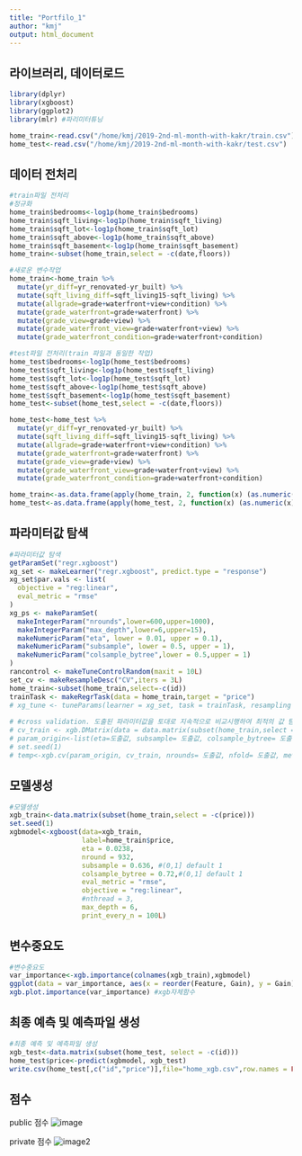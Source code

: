 ```yaml
---
title: "Portfilo_1"
author: "kmj"
output: html_document
---
```


## 라이브러리, 데이터로드
```r
library(dplyr)
library(xgboost)
library(ggplot2)
library(mlr) #파리미터튜닝

home_train<-read.csv("/home/kmj/2019-2nd-ml-month-with-kakr/train.csv")
home_test<-read.csv("/home/kmj/2019-2nd-ml-month-with-kakr/test.csv")
```

## 데이터 전처리
```r
#train파일 전처리
#정규화
home_train$bedrooms<-log1p(home_train$bedrooms)
home_train$sqft_living<-log1p(home_train$sqft_living)
home_train$sqft_lot<-log1p(home_train$sqft_lot)
home_train$sqft_above<-log1p(home_train$sqft_above)
home_train$sqft_basement<-log1p(home_train$sqft_basement)
home_train<-subset(home_train,select = -c(date,floors))

#새로운 변수작업
home_train<-home_train %>%
  mutate(yr_diff=yr_renovated-yr_built) %>%
  mutate(sqft_living_diff=sqft_living15-sqft_living) %>%
  mutate(allgrade=grade+waterfront+view+condition) %>%
  mutate(grade_waterfront=grade+waterfront) %>%
  mutate(grade_view=grade+view) %>%
  mutate(grade_waterfront_view=grade+waterfront+view) %>%
  mutate(grade_waterfront_condition=grade+waterfront+condition)

#test파일 전처리(train 파일과 동일한 작업)
home_test$bedrooms<-log1p(home_test$bedrooms)
home_test$sqft_living<-log1p(home_test$sqft_living)
home_test$sqft_lot<-log1p(home_test$sqft_lot)
home_test$sqft_above<-log1p(home_test$sqft_above)
home_test$sqft_basement<-log1p(home_test$sqft_basement)
home_test<-subset(home_test,select = -c(date,floors))

home_test<-home_test %>%
  mutate(yr_diff=yr_renovated-yr_built) %>%
  mutate(sqft_living_diff=sqft_living15-sqft_living) %>%
  mutate(allgrade=grade+waterfront+view+condition) %>%
  mutate(grade_waterfront=grade+waterfront) %>%
  mutate(grade_view=grade+view) %>%
  mutate(grade_waterfront_view=grade+waterfront+view) %>%
  mutate(grade_waterfront_condition=grade+waterfront+condition)

home_train<-as.data.frame(apply(home_train, 2, function(x) (as.numeric(x))))
home_test<-as.data.frame(apply(home_test, 2, function(x) (as.numeric(x))))
```

## 파라미터값 탐색
```r
#파라미터값 탐색
getParamSet("regr.xgboost")
xg_set <- makeLearner("regr.xgboost", predict.type = "response")
xg_set$par.vals <- list(
  objective = "reg:linear",
  eval_metric = "rmse"
)
xg_ps <- makeParamSet(
  makeIntegerParam("nrounds",lower=600,upper=1000), 
  makeIntegerParam("max_depth",lower=6,upper=15),
  makeNumericParam("eta", lower = 0.01, upper = 0.1), 
  makeNumericParam("subsample", lower = 0.5, upper = 1),
  makeNumericParam("colsample_bytree",lower = 0.5,upper = 1)
)
rancontrol <- makeTuneControlRandom(maxit = 10L)
set_cv <- makeResampleDesc("CV",iters = 3L)
home_train<-subset(home_train,select=-c(id))
trainTask <- makeRegrTask(data = home_train,target = "price")
# xg_tune <- tuneParams(learner = xg_set, task = trainTask, resampling = set_cv,measures = rmse, par.set = xg_ps, control = rancontrol)
 
# #cross validation. 도출된 파라미터값을 토대로 지속적으로 비교시행하여 최적의 값 탐색
# cv_train <- xgb.DMatrix(data = data.matrix(subset(home_train,select = -c(id,price))),label = home_train$price)
# param_origin<-list(eta=도출값, subsample= 도출값, colsample_bytree= 도출값, max_depth= 도출값, eval_metric="rmse", objective="reg:linear")
# set.seed(1)
# temp<-xgb.cv(param_origin, cv_train, nrounds= 도출값, nfold= 도출값, metrics = {'rmse'})
```


## 모델생성
```r
#모델생성
xgb_train<-data.matrix(subset(home_train,select = -c(price)))
set.seed(1)
xgbmodel<-xgboost(data=xgb_train,
                  label=home_train$price,
                  eta = 0.0238,
                  nround = 932,
                  subsample = 0.636, #(0,1] default 1
                  colsample_bytree = 0.72,#(0,1] default 1
                  eval_metric = "rmse",
                  objective = "reg:linear",
                  #nthread = 3,
                  max_depth = 6,
                  print_every_n = 100L)
```

## 변수중요도
```r
#변수중요도 
var_importance<-xgb.importance(colnames(xgb_train),xgbmodel)
ggplot(data = var_importance, aes(x = reorder(Feature, Gain), y = Gain)) +geom_bar(stat = 'identity')+coord_flip()
xgb.plot.importance(var_importance) #xgb자체함수
```


## 최종 예측 및 예측파일 생성
```r
#최종 예측 및 예측파일 생성
xgb_test<-data.matrix(subset(home_test, select = -c(id)))
home_test$price<-predict(xgbmodel, xgb_test)
write.csv(home_test[,c("id","price")],file="home_xgb.csv",row.names = FALSE)
```

## 점수
public 점수
![image](/home/kmj/image/kakr2nd_public.PNG)

private 점수
![image2](/home/kmj/image/kakr2nd_private.PNG)
